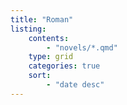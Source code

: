 ```yaml
---
title: "Roman"
listing:
    contents:
        - "novels/*.qmd"
    type: grid
    categories: true
    sort: 
        - "date desc"
---
```

